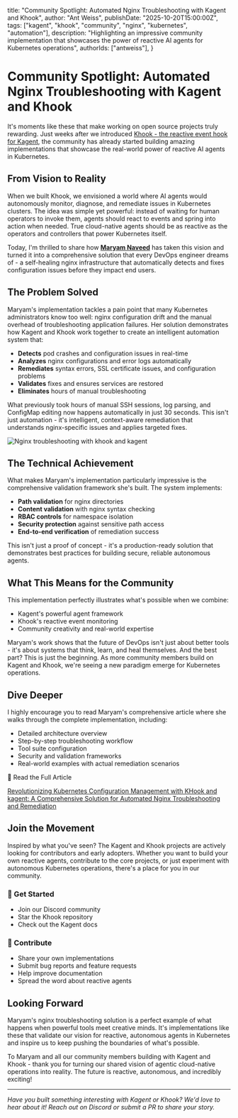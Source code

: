   title: "Community Spotlight: Automated Nginx Troubleshooting with Kagent and Khook",
  author: "Ant Weiss",
  publishDate: "2025-10-20T15:00:00Z",
  tags: ["kagent", "khook", "community", "nginx", "kubernetes", "automation"],
  description: "Highlighting an impressive community implementation that showcases the power of reactive AI agents for Kubernetes operations",
  authorIds: ["antweiss"],
}


# Community Spotlight: Automated Nginx Troubleshooting with Kagent and Khook

It's moments like these that make working on open source projects truly rewarding. Just weeks after we introduced [Khook - the reactive event hook for Kagent](/blog/reactive-agents-khook), the community has already started building amazing implementations that showcase the real-world power of reactive AI agents in Kubernetes.

## From Vision to Reality

When we built Khook, we envisioned a world where AI agents would autonomously monitor, diagnose, and remediate issues in Kubernetes clusters. The idea was simple yet powerful: instead of waiting for human operators to invoke them, agents should react to events and spring into action when needed. True cloud-native agents should be as reactive as the operators and controllers that power Kubernetes itself.

Today, I'm thrilled to share how [**Maryam Naveed**](https://www.linkedin.com/in/maryam-naveed-7a0760116/) has taken this vision and turned it into a comprehensive solution that every DevOps engineer dreams of - a self-healing nginx infrastructure that automatically detects and fixes configuration issues before they impact end users.

## The Problem Solved

Maryam's implementation tackles a pain point that many Kubernetes administrators know too well: nginx configuration drift and the manual overhead of troubleshooting application failures. Her solution demonstrates how Kagent and Khook work together to create an intelligent automation system that:

- **Detects** pod crashes and configuration issues in real-time
- **Analyzes** nginx configurations and error logs automatically
- **Remediates** syntax errors, SSL certificate issues, and configuration problems
- **Validates** fixes and ensures services are restored
- **Eliminates** hours of manual troubleshooting

What previously took hours of manual SSH sessions, log parsing, and ConfigMap editing now happens automatically in just 30 seconds. This isn't just automation - it's intelligent, context-aware remediation that understands nginx-specific issues and applies targeted fixes.

![Nginx troubleshooting with khook and kagent](/images/blog/community-nginx-khook-kagent/diagram.png)

## The Technical Achievement

What makes Maryam's implementation particularly impressive is the comprehensive validation framework she's built. The system implements:

- **Path validation** for nginx directories
- **Content validation** with nginx syntax checking
- **RBAC controls** for namespace isolation
- **Security protection** against sensitive path access
- **End-to-end verification** of remediation success

This isn't just a proof of concept - it's a production-ready solution that demonstrates best practices for building secure, reliable autonomous agents.

## What This Means for the Community

This implementation perfectly illustrates what's possible when we combine:
- Kagent's powerful agent framework
- Khook's reactive event monitoring
- Community creativity and real-world expertise

Maryam's work shows that the future of DevOps isn't just about better tools - it's about systems that think, learn, and heal themselves. And the best part? This is just the beginning. As more community members build on Kagent and Khook, we're seeing a new paradigm emerge for Kubernetes operations.

## Dive Deeper

I highly encourage you to read Maryam's comprehensive article where she walks through the complete implementation, including:
- Detailed architecture overview
- Step-by-step troubleshooting workflow
- Tool suite configuration
- Security and validation frameworks
- Real-world examples with actual remediation scenarios

<div className="bg-blue-50 border-l-4 border-blue-400 p-4 my-6">
  <div className="flex">
    <div className="ml-3">
      <p className="text-lg font-semibold text-blue-900">
        📖 Read the Full Article
      </p>
      <p className="text-blue-700 mt-2">
        <a href="https://medium.com/kotaicode/revolutionizing-kubernetes-configuration-management-with-khook-and-kagent-a-comprehensive-solution-8113880335ec" className="underline font-medium hover:text-blue-900">
          Revolutionizing Kubernetes Configuration Management with KHook and kagent: A Comprehensive Solution for Automated Nginx Troubleshooting and Remediation
        </a>
      </p>
    </div>
  </div>
</div>

## Join the Movement

Inspired by what you've seen? The Kagent and Khook projects are actively looking for contributors and early adopters. Whether you want to build your own reactive agents, contribute to the core projects, or just experiment with autonomous Kubernetes operations, there's a place for you in our community.

<div className="grid grid-cols-1 md:grid-cols-2 gap-4 my-8">
  <div className="bg-gray-50 p-4 rounded-lg">
    <h3 className="font-bold text-lg mb-2">🎯 Get Started</h3>
    <ul className="space-y-2">
      <li>
        <a href="https://discord.com/invite/Fu3k65f2k3">
          <a className="text-blue-600 hover:underline">Join our Discord community</a>
        </a>
      </li>
      <li>
        <a href="https://github.com/kagent-dev/khook">
          <a className="text-blue-600 hover:underline">Star the Khook repository</a>
        </a>
      </li>
      <li>
        <a href="https://kagent.dev/docs">
          <a className="text-blue-600 hover:underline">Check out the Kagent docs</a>
        </a>
      </li>
    </ul>
  </div>
  
  <div className="bg-gray-50 p-4 rounded-lg">
    <h3 className="font-bold text-lg mb-2">🚀 Contribute</h3>
    <ul className="space-y-2">
      <li>Share your own implementations</li>
      <li>Submit bug reports and feature requests</li>
      <li>Help improve documentation</li>
      <li>Spread the word about reactive agents</li>
    </ul>
  </div>
</div>

## Looking Forward

Maryam's nginx troubleshooting solution is a perfect example of what happens when powerful tools meet creative minds. It's implementations like these that validate our vision for reactive, autonomous agents in Kubernetes and inspire us to keep pushing the boundaries of what's possible.

To Maryam and all our community members building with Kagent and Khook - thank you for turning our shared vision of agentic cloud-native operations into reality. The future is reactive, autonomous, and incredibly exciting!

---

*Have you built something interesting with Kagent or Khook? We'd love to hear about it! Reach out on Discord or submit a PR to share your story.*